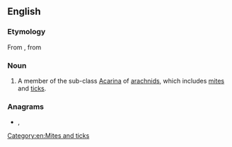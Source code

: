 ==English==

===Etymology===
From {{etyl|NL.|en}}, from {{etyl|grc|en}} {{m|grc|ἀκαρί||mite}}

===Noun===
{{en-noun}}

# {{lb|en|zoology}} A member of the sub-class [[Acarina]] of [[arachnid]]s, which includes [[mite]]s and [[tick]]s.

===Anagrams===
* {{l|en|arcadian}}, {{l|en|Arcadian}}

[[Category:en:Mites and ticks]]